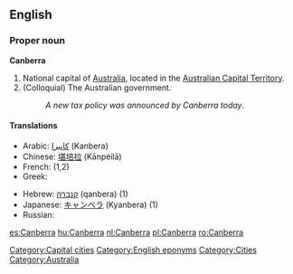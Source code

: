 {{wikipedia}}
==English==

===Proper noun===
'''Canberra'''
# National capital of [[Australia]], located in the [[Australian Capital Territory]].
# (Colloquial) The Australian government.
#: ''A new tax policy was announced by Canberra today''.

====Translations====
{{trans-top|Capital of Australia}}
*Arabic: [[كانبرا]] (Kanbera)
*Chinese: [[堪培拉]] (Kānpéilā)
*French: {{t|fr|Canberra}} (1,2)
*Greek: {{t|el|Καμπέρα|tr=Kambéra|f}}
{{trans-mid}}
*Hebrew: [[קנברה]] (qanbera) (1)
*Japanese: [[キャンベラ]] (Kyanbera) (1)
*Russian: {{t|ru|Канберра|tr=Kanbérra, Kánberra|f}}
{{trans-bottom}}

[[Category:Capital cities]]
[[Category:English eponyms]]
[[Category:Cities]]
[[Category:Australia]]

[[es:Canberra]]
[[hu:Canberra]]
[[nl:Canberra]]
[[pl:Canberra]]
[[ro:Canberra]]